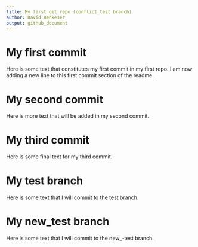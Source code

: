 ```yaml
---
title: My first git repo (conflict_test branch)
author: David Benkeser
output: github_document
---
```


# My first commit

Here is some text that constitutes my first commit in my first repo.
I am now adding a new line to this first commit section of the readme.

# My second commit

Here is more text that will be added in my second commit.

# My third commit

Here is some final text for my third commit.

# My test branch

Here is some text that I will commit to the test branch.

# My new_test branch

Here is some text that I will commit to the new_-test branch.
